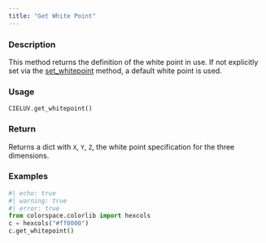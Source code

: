 ```yaml
---
title: "Get White Point"
---
```


### Description

This method returns the definition of the white point in use. If not
explicitly set via the [set_whitepoint](colorspace.colorlib.CIELUV.set_whitepoint.qmd) method, a default white
point is used.

### Usage

<pre><code class='language-python'>CIELUV.get_whitepoint()</code></pre>

### Return

Returns a dict with `X`, `Y`, `Z`, the white point specification
for the three dimensions.

### Examples

```python
#| echo: true
#| warning: true
#| error: true
from colorspace.colorlib import hexcols
c = hexcols("#ff0000")
c.get_whitepoint()
```



